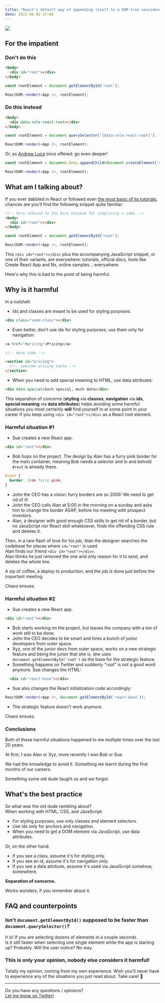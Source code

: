 ```yaml
---
title: "React's default way of appending itself to a DOM tree considered harmful"
date: 2022-06-02 17:00
---
```



<UiFigureWithCaption caption='Photo by
    <a href="https://unsplash.com/@jentheodore?utm_source=unsplash&utm_medium=referral&utm_content=creditCopyText">Jen Theodore</a> on 
    <a href="https://unsplash.com/s/photos/beware?utm_source=unsplash&utm_medium=referral&utm_content=creditCopyText">
      Unsplash
    </a>
    .
'>

![](../assets/images/posts/2022-06-02-react-dom-harmful/jen-theodore-KDu-62mZGcA-unsplash.jpg)

</UiFigureWithCaption>

## For the impatient

### Don't do this

```html
<body>
  <div id="root"></div>
</body>
```

```js
const rootElement = document.getElementById('root');

ReactDOM.render(<App />, rootElement);
```

### Do this instead

```html
<body>
  <div data-role-react-root></div>
</body>
```

```js
const rootElement = document.querySelector('[data-role-react-root]'),

ReactDOM.render(<App />, rootElement);
```

Or, as [Andrew Luca](https://twitter.com/iamandrewluca) once offered: go even deeper!

```js
const rootElement = document.body.appendChild(document.createElement('div'));

ReactDOM.render(<App />, rootElement);
```

## What am I talking about?

If you ever dabbled in React or followed even [the most basic of its tutorials](https://reactjs.org/docs/add-react-to-a-website.html#add-react-in-one-minute), chances are you'll find the following snippet quite familiar:

```html
<!-- here reduced to the bare minimum for simplicity's sake -->
<body>
  <div id="root"></div>
</body>
```

```js
const rootElement = document.getElementById("root");

ReactDOM.render(<App />, rootElement);
```

This `<div id="root"></div>` plus the accompanying JavaScript snippet, or one of their variants, are everywhere: tutorials, official docs, tools like Create React App and Nx, online samples... everywhere.

Here's why this is bad to the point of being harmful.

## Why is it harmful

In a nutshell:

- Ids and classes are meant to be used for styling purposes:  
```HTML
<div class="some-class"></div>
```
- Even better, don't use ids for styling purposes; use them only for navigation:  
```HTML
<a href="#pricing">Pricing</a>

<!-- more code -->

<section id="pricing">
  <!-- awesome pricing table -->
</section>
```
- When you need to add special meaning to HTML, use data attributes:  
```HTML
<div data-special>Such special, much data</div>
```

This separation of concerns (**styling** via **classes**, **navigation** via **ids**, **special meaning** via **data attributes**) helps avoiding some harmful situations you most certainly **will** find yourself in at some point in your career if you keep using `<div id="root"></div>` as a React root element.

### Harmful situation #1

- Sue creates a new React app.  
```html
<div id="root"></div>
```
- Bob hops on the project. The design by Alan has a furry pink border for the main container, meaning Bob needs a selector and lo and behold `#root` is already there.  
```css
#root {
  border: 2rem furry pink;
}
```
- John the CEO has a vision: furry borders are so 2005! We need to get rid of it!
- John the CEO calls Alan at 5:00 in the morning on a sunday and asks him to change the border ASAP, before his meeting with prospect investors.
- Alan, a designer with good enough CSS skills to get rid of a border, but no JavaScript nor React skill whatsoever, finds the offending CSS rule and deletes it.

Then, in a rare flash of love for his job, Alan the designer searches the codebase for places where `id="root"` is used.  
Alan finds our friend `<div id="root"></div>`.  
Alan thinks he just removed the one and only reason for it to exist, and deletes the whole line.

A sip of coffee, a deploy to production, and the job is done just before the important meeting.

Chaos ensues.

### Harmful situation #2

- Sue creates a new React app.  
```html
<div id="root"></div>
```
- Bob starts working on the project, but leaves the company with a ton of work still to be done.
- John the CEO decides to be smart and hires a bunch of junior developers from outer space.
- Xyz, one of the junior devs from outer space, works on a new strategic feature and being the junior that she is, she uses `document.getElementById('root')` as the base for the strategic feature.
- Something happens on Twitter and suddenly "root" is not a good word anymore. Sue changes the HTML:  
```html
  <div id="react-base"></div>
```
- Sue also changes the React initialization code accordingly:  
```js
ReactDOM.render(<App />, document.getElementById('react-base'));
```
- The strategic feature doesn't work anymore.

Chaos ensues.

### Conclusions

Both of these harmful situations happened to me multiple times over the last 20 years.

At first, I was Alan or Xyz, more recently I was Bob or Sue.

We had the knowledge to avoid it. Something we learnt during the first months of our careers.

Something some old dude taught us and we forgot.

## What's the best practice

So what was the old dude rambling about?  
When working with HTML, CSS, and JavaScript:

- For styling purposes, use only classes and element selectors.
- Use ids only for anchors and navigation.
- When you need to get a DOM element via JavaScript, use data attributes.

Or, on the other hand:

- If you see a class, assume it's for styling only.
- If you see an id, assume it's for navigation only.
- If you see a data attribute, assume it's used via JavaScript somehow, somewhere.

**Separation of concerns.**

Works wonders, if you remember about it.

## FAQ and counterpoints

### Isn't `document.getElementById()` supposed to be faster than `document.querySelector()`?

It is! If you are selecting dozens of elements in a couple seconds.  
Is it still faster when selecting one single element while the app is starting up? Probably. Will the user notice? No way.

### This is only your opinion, nobody else considers it harmful!

Totally my opinion, coming from my own experience. Wish you'll never have to experience any of the situations you just read about. Take care! 🤞

----

Do you have any questions / opinions?  
[Let me know on Twitter!](https://twitter.com/intent/tweet?text=So%2C%20about%20https%3A%2F%2Fwww.williamghelfi.com%2Fblog%2F2022-06-02-react-dom-harmful%2F%20by%20%40trumbitta%20...)